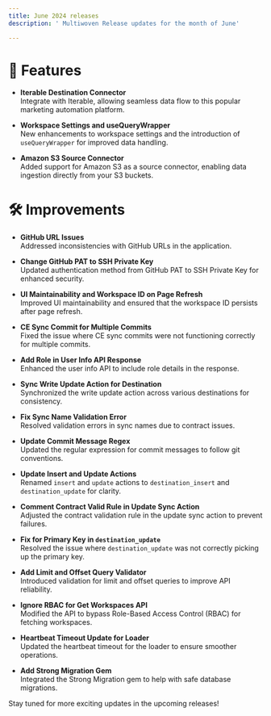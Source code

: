 ```yaml
---
title: June 2024 releases
description: ' Multiwoven Release updates for the month of June'

---
```



# 🚀 Features


- **Iterable Destination Connector**  
  Integrate with Iterable, allowing seamless data flow to this popular marketing automation platform.

- **Workspace Settings and useQueryWrapper**  
  New enhancements to workspace settings and the introduction of `useQueryWrapper` for improved data handling.

- **Amazon S3 Source Connector**  
  Added support for Amazon S3 as a source connector, enabling data ingestion directly from your S3 buckets.



# 🛠️ Improvements


- **GitHub URL Issues**  
  Addressed inconsistencies with GitHub URLs in the application.

- **Change GitHub PAT to SSH Private Key**  
  Updated authentication method from GitHub PAT to SSH Private Key for enhanced security.

- **UI Maintainability and Workspace ID on Page Refresh**  
  Improved UI maintainability and ensured that the workspace ID persists after page refresh.

- **CE Sync Commit for Multiple Commits**  
  Fixed the issue where CE sync commits were not functioning correctly for multiple commits.

- **Add Role in User Info API Response**  
  Enhanced the user info API to include role details in the response.

- **Sync Write Update Action for Destination**  
  Synchronized the write update action across various destinations for consistency.

- **Fix Sync Name Validation Error**  
  Resolved validation errors in sync names due to contract issues.

- **Update Commit Message Regex**  
  Updated the regular expression for commit messages to follow git conventions.

- **Update Insert and Update Actions**  
  Renamed `insert` and `update` actions to `destination_insert` and `destination_update` for clarity.

- **Comment Contract Valid Rule in Update Sync Action**  
  Adjusted the contract validation rule in the update sync action to prevent failures.

- **Fix for Primary Key in `destination_update`**  
  Resolved the issue where `destination_update` was not correctly picking up the primary key.

- **Add Limit and Offset Query Validator**  
  Introduced validation for limit and offset queries to improve API reliability.

- **Ignore RBAC for Get Workspaces API**  
  Modified the API to bypass Role-Based Access Control (RBAC) for fetching workspaces.

- **Heartbeat Timeout Update for Loader**  
  Updated the heartbeat timeout for the loader to ensure smoother operations.

- **Add Strong Migration Gem**  
  Integrated the Strong Migration gem to help with safe database migrations.

<Note>Stay tuned for more exciting updates in the upcoming releases!</Note>
